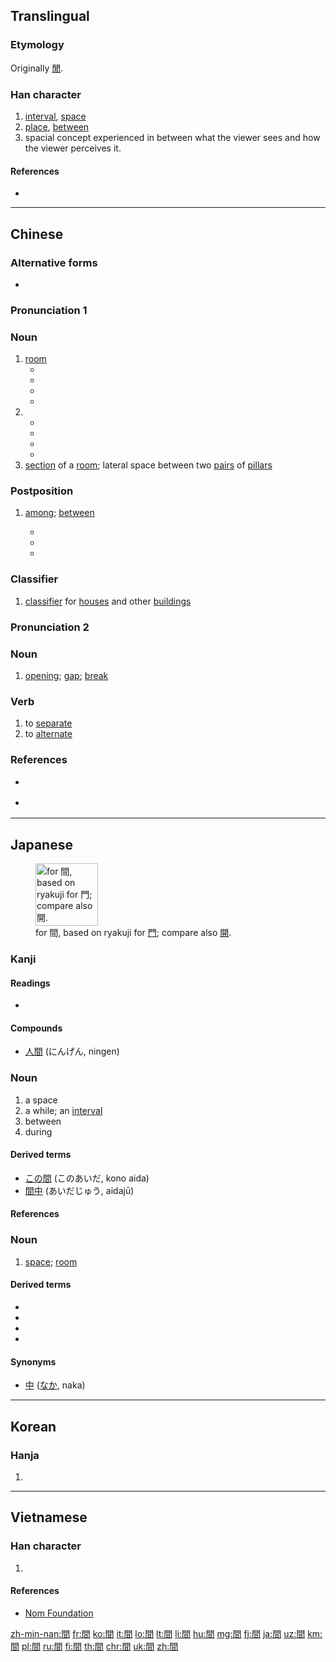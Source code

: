 {{also|间|閒|閑}}<!-- may be replaced by zh-forms -->
==Translingual==
{{stroke order|type=bw|strokes=12}}

===Etymology===
Originally [[閒]].

===Han character===
{{Han char|rn=169|rad=門|as=04|sn=12|four=77607|canj=ANA|ids=⿵門日}}

# [[interval]], [[space]]
# [[place]], [[between]]
# spacial concept experienced in between what the viewer sees and how the viewer perceives it.

====References====
* {{Han ref|kx=1333.010|dkj=41249|dj=1839.010|hdz=74288.060|uh=9593|ud=38291|bh=B6A1|bd=46753}}

----

==Chinese==
{{zh-forms|s=间}}

===Alternative forms===
* {{l|zh|閒}} <!-- don't change to zh-l; 闲 ≠ 間 -->

===Pronunciation 1===
{{zh-pron
|m=jiān,jiǎn
|c=gaan1
|h=
|mn=king/kan/kàn
|mn_note=king - vernacular, kan, kàn - literary
|w=
|mc=y
|oc=y
|ma=zh-jiān.ogg
|cat=n,post,cls
}}

===Noun===
{{zh-noun}}

# [[room]]
#* {{zh-l|房間|room}}
#* {{zh-l|衛生間|bathroom, toilet}}
#* {{zh-l|衣帽間|cloakroom}}
#* {{zh-l|雙人間|double room}}
# {{non-gloss definition|within a definite time period or place}}
#* {{zh-l|時間|time, period}}
#* {{zh-l|晚間|evening, night}}
#* {{zh-l|世間|world, earth}}
#* {{zh-l|空間|space}}
# [[section]] of a [[room]]; lateral space between two [[pairs]] of [[pillars]]

===Postposition===
{{zh-post}}

# {{senseid|zh|among}} [[among]]; [[between]]
#* {{zh-usex|小 鳥 們 在 樹枝 '''間''' 唱 歌。|The birds were singing '''among''' the branches of the tree.}}
#* {{zh-usex|兩 個 公司 '''間''' 的 談判 非常 成功。|The negotiations '''between''' the two companies were successful.}}
#* {{zh-usex|兩 點 '''間''' 直線 最 短。|The shortest distance '''between''' two points is a straight line.}}

===Classifier===
{{zh-cls}}

# [[classifier]] for [[house|houses]] and other [[building|buildings]]

===Pronunciation 2===
{{zh-pron
|m=jiàn
|c=gaan3
|cat=n,v
}}

===Noun===
{{zh-noun}}

# [[opening]]; [[gap]]; [[break]]

===Verb===
{{zh-verb}}

# to [[separate]]
# to [[alternate]]

===References===
* {{qual|Mandarin}} {{cite web|url=http://dict.revised.moe.edu.tw/cgi-bin/newDict/dict/index.html|title=間|work=Guoyu Cidian On-line Mandarin Dictionary (國語辭典)|language=Mandarin|accessdate=2011-10-19}}
* {{qual|Min Nan}} {{thcwd|9175}}

----

==Japanese==
[[File:Japanese ryakuji KAN.png|thumb|right|100px|{{w|Ryakuji}} for 間, based on ryakuji for [[門#Japanese|門]]; compare also [[開#Japanese|開]].]]

===Kanji===
{{ja-kanji|grade=2|rs=門04}}

====Readings====
* {{ja-readings|goon=[[けん]] (ken)|kanon=[[かん]] (kan)|kun=[[あいだ]] (aida), [[ま]] (ma), [[あい]] (ai)|nanori=[[ちか]] (chika)}}

====Compounds====
* [[人間]] (にんげん, ningen)

===Noun===
{{ja-noun|あいだ}}

# a space
# a while; an [[interval]]
# between
# during

====Derived terms====
* [[この間]] (このあいだ, kono aida)
* [[間中]] (あいだじゅう, aidajū)

====References====
{{ja-kref
|ku=2054
|shift=8ad4
|jis=3456
|euc=B4D6
|freq=33
|nelson=4949
|newnelson=6391
|halpern=3323
|kld=2094
|heisig=1620
|tuttle=8e4.3
}}

===Noun===
{{ja-noun|ま}}

# [[space]]; [[room]]

====Derived terms====
* {{ja-r|[床の間|とこ の ま}}
* {{ja-r|茶の間|ちゃ の ま}}
* {{ja-r|束の間|つかの  ま}}
* {{ja-r|間に合う|ま に あう}}

====Synonyms====
* [[中]] ([[なか]], naka)

----

==Korean==

===Hanja===
{{ko-hanja|hangeul=간|rv=gan|mr=kan|y=kan|eumhun=사이|ehrv=sai|ehmr=sai}}

# {{defn|lang=ko|sort=門04}}

----

==Vietnamese==

===Han character===
{{vi-hantu|[[gian]], [[dán]], [[gián]]|rs=門04}}

# {{defn|lang=vi|sort=門04}}

====References====
* [http://nomfoundation.org/common/nom_details.php?codepoint=9593&img=1 Nom Foundation]

[[zh-min-nan:間]]
[[fr:間]]
[[ko:間]]
[[it:間]]
[[lo:間]]
[[lt:間]]
[[li:間]]
[[hu:間]]
[[mg:間]]
[[fj:間]]
[[ja:間]]
[[uz:間]]
[[km:間]]
[[pl:間]]
[[ru:間]]
[[fi:間]]
[[th:間]]
[[chr:間]]
[[uk:間]]
[[zh:間]]